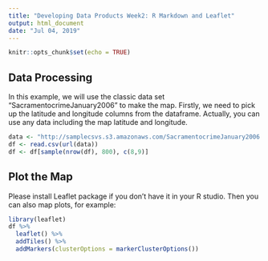```yaml
---
title: "Developing Data Products Week2: R Markdown and Leaflet"
output: html_document
date: "Jul 04, 2019"
---
```


```r
knitr::opts_chunk$set(echo = TRUE)
```

## Data Processing

In this example, we will use the classic data set "SacramentocrimeJanuary2006" to make
the map. Firstly, we need to pick up the latitude and longitude columns from the dataframe.
Actually, you can use any data including the map latitude and longitude.

```r
data <- "http://samplecsvs.s3.amazonaws.com/SacramentocrimeJanuary2006.csv"
df <- read.csv(url(data))
df <- df[sample(nrow(df), 800), c(8,9)]
```

## Plot the Map

Please install Leaflet package if you don't have it in your R studio. Then you can also map plots, for example:
```r
library(leaflet)
df %>%
  leaflet() %>%
  addTiles() %>%
  addMarkers(clusterOptions = markerClusterOptions())
```
